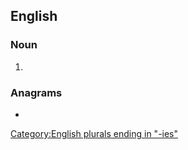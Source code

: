 ==English==

===Noun===
{{head|en|noun plural form}}

# {{plural of|tautology|lang=en}}

===Anagrams===
* {{anagrams|en|tautologise}}

[[Category:English plurals ending in "-ies"]]